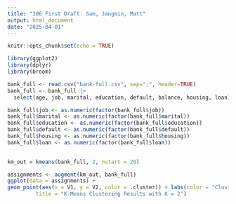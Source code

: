 ```yaml
---
title: "306 First Draft: Sam, Jangmin, Matt"
output: html_document
date: "2025-04-01"
---
```


```r
knitr::opts_chunk$set(echo = TRUE)
```
```r
library(ggplot2) 
library(dplyr) 
library(broom)
```

```r
bank_full <- read.csv("bank-full.csv", sep=";", header=TRUE)
bank_full <- bank_full |>
  select(age, job, marital, education, default, balance, housing, loan)
```

```r
bank_full$job <- as.numeric(factor(bank_full$job))
bank_full$marital <- as.numeric(factor(bank_full$marital))
bank_full$education <- as.numeric(factor(bank_full$education))
bank_full$default <- as.numeric(factor(bank_full$default))
bank_full$housing <- as.numeric(factor(bank_full$housing))
bank_full$loan <- as.numeric(factor(bank_full$loan))
  
```

```r
km_out = kmeans(bank_full, 2, nstart = 20)

assignments <- augment(km_out, bank_full)
ggplot(data = assignments) +
geom_point(aes(x = V1, y = V2, color = .cluster)) + labs(color = "Cluster Assignment",
         title = "K-Means Clustering Results with K = 2")
```


